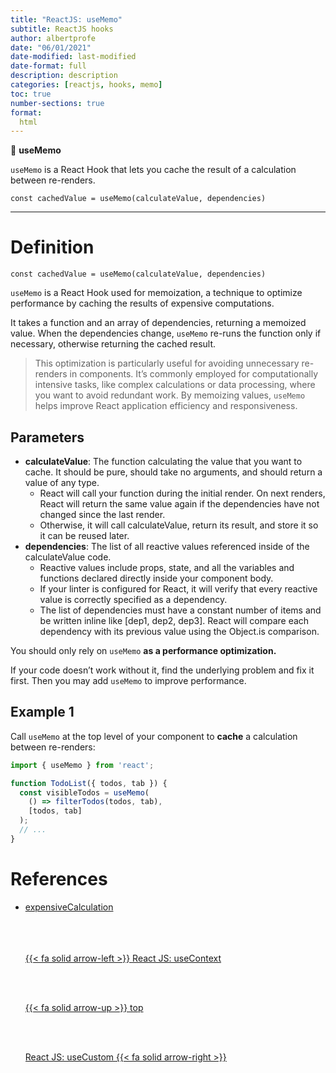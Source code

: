 ```yaml
---
title: "ReactJS: useMemo"
subtitle: ReactJS hooks
author: albertprofe
date: "06/01/2021"
date-modified: last-modified
date-format: full
description: description
categories: [reactjs, hooks, memo]
toc: true
number-sections: true
format:
  html
---
```


::: {.summary}

📘 **useMemo**

`useMemo` is a React Hook that lets you cache the result of a calculation between re-renders.

`const cachedValue = useMemo(calculateValue, dependencies)`

:::

---

# Definition

`const cachedValue = useMemo(calculateValue, dependencies)`

`useMemo` is a React Hook used for memoization, a technique to optimize performance by caching the results of expensive computations.

It takes a function and an array of dependencies, returning a memoized value. When the dependencies change, `useMemo` re-runs the function only if necessary, otherwise returning the cached result.

> This optimization is particularly useful for avoiding unnecessary re-renders in components. It's commonly employed for computationally intensive tasks, like complex calculations or data processing, where you want to avoid redundant work. By memoizing values, `useMemo` helps improve React application efficiency and responsiveness.

## Parameters

- **calculateValue**: The function calculating the value that you want to cache. It should be pure, should take no arguments, and should return a value of any type.
  - React will call your function during the initial render. On next renders, React will return the same value again if the dependencies have not changed since the last render.
  - Otherwise, it will call calculateValue, return its result, and store it so it can be reused later.

- **dependencies**: The list of all reactive values referenced inside of the calculateValue code.
  - Reactive values include props, state, and all the variables and functions declared directly inside your component body.
  - If your linter is configured for React, it will verify that every reactive value is correctly specified as a dependency. 
  - The list of dependencies must have a constant number of items and be written inline like [dep1, dep2, dep3]. React will compare each dependency with its previous value using the Object.is comparison.

::: {.callout-note}

You should only rely on `useMemo` **as a performance optimization.**

If your code doesn’t work without it, find the underlying problem and fix it first. Then you may add `useMemo` to improve performance.

:::

## Example 1

Call `useMemo` at the top level of your component to **cache** a calculation between re-renders:


``` .jsx
import { useMemo } from 'react';

function TodoList({ todos, tab }) {
  const visibleTodos = useMemo(
    () => filterTodos(todos, tab),
    [todos, tab]
  );
  // ...
}


```

# References

- [expensiveCalculation](https://www.w3schools.com/react/showreact.asp?filename=demo2_react_usememo){.external target='_blank'}
<!--- navLinks -->
<br><br>
<div class=row>
<br>
<div class='column left previous'>
<br>
[ {{< fa solid arrow-left >}} React JS: useContext](/reactjs/reactjs-hook-context.qmd)
<br>
</div>
<br>
<div class='column center'>
<br>
[{{< fa solid arrow-up >}} top](#top)
<br>
</div>
<br>
<div class='column right next'>
<br>
[React JS: useCustom  {{< fa solid arrow-right >}}](/reactjs/reactjs-hook-custom.qmd)
<br>
</div>
<br>
</div>
